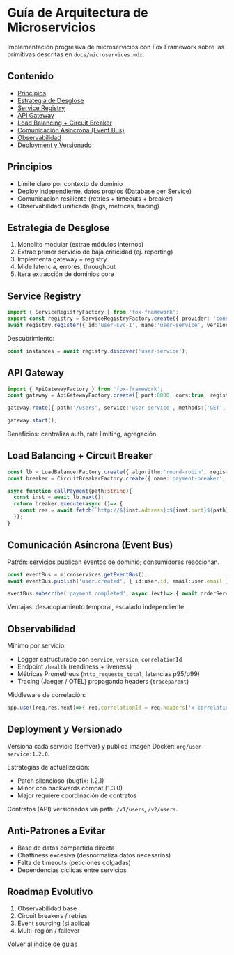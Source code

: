 # Guía de Arquitectura de Microservicios

Implementación progresiva de microservicios con Fox Framework sobre las primitivas descritas en `docs/microservices.mdx`.

## Contenido
- [Principios](#principios)
- [Estrategia de Desglose](#estrategia-de-desglose)
- [Service Registry](#service-registry)
- [API Gateway](#api-gateway)
- [Load Balancing + Circuit Breaker](#load-balancing--circuit-breaker)
- [Comunicación Asíncrona (Event Bus)](#comunicación-asíncrona-event-bus)
- [Observabilidad](#observabilidad)
- [Deployment y Versionado](#deployment-y-versionado)

## Principios
- Límite claro por contexto de dominio
- Deploy independiente, datos propios (Database per Service)
- Comunicación resiliente (retries + timeouts + breaker)
- Observabilidad unificada (logs, métricas, tracing)

## Estrategia de Desglose
1. Monolito modular (extrae módulos internos)
2. Extrae primer servicio de baja criticidad (ej. reporting)
3. Implementa gateway + registry
4. Mide latencia, errores, throughput
5. Itera extracción de dominios core

## Service Registry

```typescript
import { ServiceRegistryFactory } from 'fox-framework';
export const registry = ServiceRegistryFactory.create({ provider: 'consul', connection:{ host:'consul', port:8500 } });
await registry.register({ id:'user-svc-1', name:'user-service', version:'1.0.0', address:'user-svc', port:3001, healthCheck:{ endpoint:'/health', interval:'10s' } });
```

Descubrimiento:
```typescript
const instances = await registry.discover('user-service');
```

## API Gateway

```typescript
import { ApiGatewayFactory } from 'fox-framework';
const gateway = ApiGatewayFactory.create({ port:8000, cors:true, registry });

gateway.route({ path:'/users', service:'user-service', methods:['GET','POST'], rewrite:'/api/users' });

gateway.start();
```

Beneficios: centraliza auth, rate limiting, agregación.

## Load Balancing + Circuit Breaker

```typescript
const lb = LoadBalancerFactory.create({ algorithm:'round-robin', registry, serviceName:'payment-service' });
const breaker = CircuitBreakerFactory.create({ name:'payment-breaker', failureThreshold:5, resetTimeout:30000, timeout:3000 });

async function callPayment(path:string){
  const inst = await lb.next();
  return breaker.execute(async ()=> {
    const res = await fetch(`http://${inst.address}:${inst.port}${path}`); if(!res.ok) throw new Error('bad'); return res.json();
  });
}
```

## Comunicación Asíncrona (Event Bus)

Patrón: servicios publican eventos de dominio; consumidores reaccionan.

```typescript
const eventBus = microservices.getEventBus();
await eventBus.publish('user.created', { id:user.id, email:user.email });

eventBus.subscribe('payment.completed', async (evt)=> { await orderService.markPaid(evt.payload.orderId); });
```

Ventajas: desacoplamiento temporal, escalado independiente.

## Observabilidad

Mínimo por servicio:
- Logger estructurado con `service`, `version`, `correlationId`
- Endpoint `/health` (readiness + liveness)
- Métricas Prometheus (`http_requests_total`, latencias p95/p99)
- Tracing (Jaeger / OTEL) propagando headers (`traceparent`)

Middleware de correlación:
```typescript
app.use((req,res,next)=>{ req.correlationId = req.headers['x-correlation-id']||crypto.randomUUID(); res.setHeader('x-correlation-id', req.correlationId); next(); });
```

## Deployment y Versionado

Versiona cada servicio (semver) y publica imagen Docker: `org/user-service:1.2.0`.

Estrategias de actualización:
- Patch silencioso (bugfix: 1.2.1)
- Minor con backwards compat (1.3.0)
- Major requiere coordinación de contratos

Contratos (API) versionados vía path: `/v1/users`, `/v2/users`.

## Anti-Patrones a Evitar
- Base de datos compartida directa
- Chattiness excesiva (desnormaliza datos necesarios)
- Falta de timeouts (peticiones colgadas)
- Dependencias cíclicas entre servicios

## Roadmap Evolutivo
1. Observabilidad base
2. Circuit breakers / retries
3. Event sourcing (si aplica)
4. Multi-región / failover

[Volver al índice de guías](/guides)
